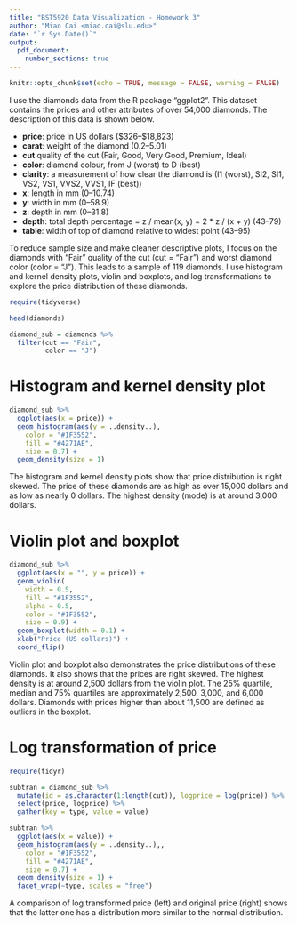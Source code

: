 ---
title: "BST5920 Data Visualization - Homework 3"
author: "Miao Cai <miao.cai@slu.edu>"
date: "`r Sys.Date()`"
output: 
  pdf_document:
    number_sections: true
---

```{r setup, include=FALSE}
knitr::opts_chunk$set(echo = TRUE, message = FALSE, warning = FALSE)
```

\fbox{\begin{minipage}{\linewidth}
The question is described below:
\begin{itemize}
\item Find a univariate (i.e., one variable) set of data and summarize its distribution. Use three or four of the methods for visualizing its distribution.  Consider things like: histogram, dot plot, box plot, violin plot, kernel density estimate, Box-Cox transformation, etc.  Write a brief summary of the methods you used and the conclusions you have drawn.
\item Be sure to put your name at the top, save it as a PDF file. 
\item Due Monday 10/29 at 11:59 pm.
\end{itemize}

\end{minipage}}


I use the diamonds data from the R package "ggplot2". This dataset contains the  prices and other attributes of over 54,000 diamonds. The description of this data is shown below.

- **price**: price in US dollars (\$326--\$18,823)
- **carat**: weight of the diamond (0.2--5.01)
- **cut** quality of the cut (Fair, Good, Very Good, Premium, Ideal)
- **color**: diamond colour, from J (worst) to D (best)
- **clarity**: a measurement of how clear the diamond is (I1 (worst), SI2, SI1, VS2, VS1, VVS2, VVS1, IF (best))
- **x**: length in mm (0--10.74)
- **y**: width in mm (0--58.9)
- **z**: depth in mm (0--31.8)
- **depth**: total depth percentage = z / mean(x, y) = 2 * z / (x + y) (43--79)
- **table**: width of top of diamond relative to widest point (43--95)

To reduce sample size and make cleaner descriptive plots, I focus on the diamonds with "Fair" quality of the cut (cut = "Fair") and worst diamond color (color = "J"). This leads to a sample of 119 diamonds. I use histogram and kernel density plots, violin and boxplots, and log transformations to explore the price distribution of these diamonds.


```{r desc, echo=FALSE}
require(tidyverse)

head(diamonds)

diamond_sub = diamonds %>%
  filter(cut == "Fair", 
         color == "J")
```

# Histogram and kernel density plot

```{r Histogram}
diamond_sub %>%
  ggplot(aes(x = price)) +
  geom_histogram(aes(y = ..density..),
    color = "#1F3552",
    fill = "#4271AE",
    size = 0.7) +
  geom_density(size = 1)
```

The histogram and kernel density plots show that price distribution is right skewed. The price of these diamonds are as high as over 15,000 dollars and as low as nearly 0 dollars. The highest density (mode) is at around 3,000 dollars.

# Violin plot and boxplot

```{r Violin}
diamond_sub %>%
  ggplot(aes(x = "", y = price)) +
  geom_violin(
    width = 0.5,
    fill = "#1F3552",
    alpha = 0.5,
    color = "#1F3552",
    size = 0.9) +
  geom_boxplot(width = 0.1) + 
  xlab("Price (US dollars)") + 
  coord_flip()
```

Violin plot and boxplot also demonstrates the price distributions of these diamonds. It also shows that the prices are right skewed. The highest density is at around 2,500 dollars from the violin plot. The 25% quartile, median and 75% quartiles are approximately 2,500, 3,000, and 6,000 dollars. Diamonds with prices higher than about 11,500 are defined as outliers in the boxplot.

# Log transformation of price

```{r logTrans}
require(tidyr)

subtran = diamond_sub %>% 
  mutate(id = as.character(1:length(cut)), logprice = log(price)) %>% 
  select(price, logprice) %>% 
  gather(key = type, value = value)

subtran %>%
  ggplot(aes(x = value)) +
  geom_histogram(aes(y = ..density..),,
    color = "#1F3552",
    fill = "#4271AE",
    size = 0.7) +
  geom_density(size = 1) +
  facet_wrap(~type, scales = "free")
```

A comparison of log transformed price (left) and original price (right) shows that the latter one has a distribution more similar to the normal distribution.

